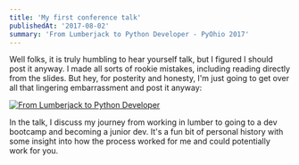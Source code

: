 ```yaml
---
title: 'My first conference talk'
publishedAt: '2017-08-02'
summary: 'From Lumberjack to Python Developer - PyOhio 2017'
---
```


Well folks, it is truly humbling to hear yourself talk, but I figured I should post it anyway. I made all sorts of rookie mistakes, including reading directly from the slides. But hey, for posterity and honesty, I'm just going to get over all that lingering embarrassment and post it anyway:

[![From Lumberjack to Python Developer](https://img.youtube.com/vi/mEypr2XR9oE/0.jpg)](https://www.youtube.com/watch?v=mEypr2XR9oE 'From Lumberjack to Python Developer')

In the talk, I discuss my journey from working in lumber to going to a dev bootcamp and becoming a junior dev. It's a fun bit of personal history with some insight into how the process worked for me and could potentially work for you.
